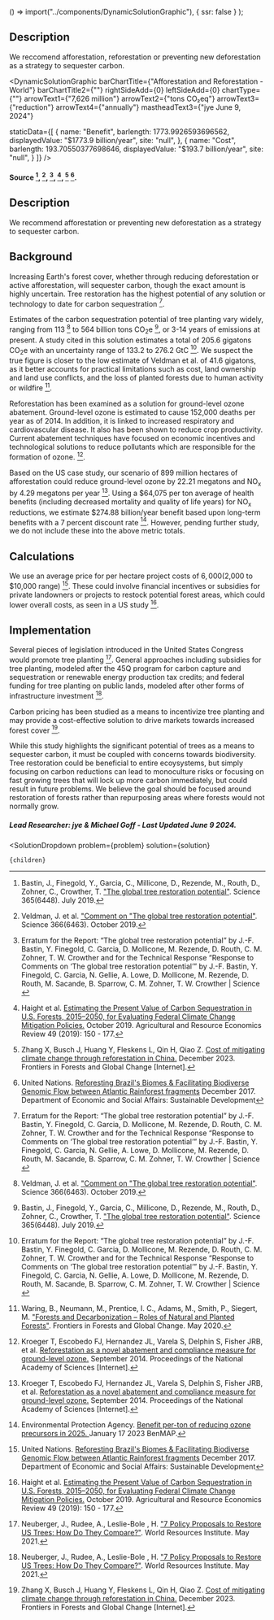 

  () => import("../components/DynamicSolutionGraphic"),
  { ssr: false }
);



## Description

We reccomend afforestation, reforestation or preventing new deforestation as a strategy to sequester carbon.

<DynamicSolutionGraphic
  barChartTitle={"Afforestation and Reforestation - World"}
  barChartTitle2={""}
  rightSideAdd={0}
  leftSideAdd={0}
  chartType={""}
  arrowText1={"7,626 million"}
  arrowText2={"tons CO₂eq"}
  arrowText3={"reduction"}
  arrowText4={"annually"}
  mastheadText3={"jye June 9, 2024"}
  
  
  staticData={[
    {
      name: "Benefit",
      barlength: 1773.9926593696562,
      displayedValue: "$1773.9 billion/year",
      site: "null",
    },
    {
      name: "Cost",
      barlength: 193.70550377698646,
      displayedValue: "$193.7 billion/year",
      site: "null",
    }
  ]}
/>

#### Source [^"1"], [^"22"], [^"5"], [^"6"], [^"8"] [^"12"].

## Description

We recommend afforestation or preventing new deforestation as a strategy to sequester carbon.

## Background
Increasing Earth's forest cover, whether through reducing deforestation or active afforestation, will sequester carbon, though the exact amount is highly uncertain. Tree restoration has the highest potential of any solution or technology to date for carbon sequestration [^"5"].

Estimates of the carbon sequestration potential of tree planting vary widely, ranging from 113 [^"22"] to 564 billion tons CO<sub>2</sub>e [^"1"], or 3-14 years of emissions at present. A study cited in this solution estimates a total of 205.6 gigatons CO<sub>2</sub>e with an uncertainty range of 133.2 to 276.2 GtC [^"5"]. We suspect the true figure is closer to the low estimate of Veldman et al. of 41.6 gigatons, as it better accounts for practical limitations such as cost, land ownership and land use conflicts, and the loss of planted forests due to human activity or wildfire [^"23"].

Reforestation has been examined as a solution for ground-level ozone abatement. Ground-level ozone is estimated to cause 152,000 deaths per year as of 2014. In addition, it is linked to increased respiratory and cardiovascular disease. It also has been shown to reduce crop productivity. Current abatement techniques have focused on economic incentives and technological solutions to reduce pollutants which are responsible for the formation of ozone. [^"9"].

Based on the US case study, our scenario of 899 million hectares of afforestation could reduce ground-level ozone by 22.21 megatons and NO<sub>x</sub> by 4.29 megatons per year [^"9"]. Using a $64,075 per ton average of health benefits (including decreased mortality and quality of life years) for NO<sub>x</sub> reductions, we estimate $274.88 billion/year benefit based upon long-term benefits with a 7 percent discount rate [^"24"]. However, pending further study, we do not include these into the above metric totals.


## Calculations

We use an average price for per hectare project costs of $6,000 ($2,000 to $10,000 range) [^"12"]. These could involve financial incentives or subsidies for private landowners or projects to restock potential forest areas, which could lower overall costs, as seen in a US study [^"6"].

## Implementation
Several pieces of legislation introduced in the United States Congress would promote tree planting [^"11"]. General approaches including subsidies for tree planting, modeled after the 45Q program for carbon capture and sequestration or renewable energy production tax credits; and federal funding for tree planting on public lands, modeled after other forms of infrastructure investment [^"11"].

Carbon pricing has been studied as a means to incentivize tree planting and may provide a cost-effective solution to drive markets towards increased forest cover [^"8"].

While this study highlights the significant potential of trees as a means to sequester carbon, it must be coupled with concerns towards biodiversity. Tree restoration could be beneficial to entire ecoysystems, but simply focusing on carbon reductions can lead to monoculture risks or focusing on fast growing trees that will lock up more carbon immediately, but could result in future problems. We believe the goal should be focused around restoration of forests rather than repurposing areas where forests would not normally grow.

##### Lead Researcher: jye & Michael Goff - Last Updated June 9 2024.

[^"1"]: Bastin, J., Finegold, Y., Garcia, C., Millicone, D., Rezende, M., Routh, D., Zohner, C., Crowther, T. ["The global tree restoration potential"](https://science.sciencemag.org/content/365/6448/76.abstract). Science 365(6448). July 2019.
[^"11"]: Neuberger, J., Rudee, A., Leslie-Bole , H. ["7 Policy Proposals to Restore US Trees: How Do They Compare?"](https://www.wri.org/insights/us-policy-trees-natural-infrastructure). World Resources Institute. May 2021.
[^"22"]: Veldman, J. et al. ["Comment on "The global tree restoration potential"](https://science.sciencemag.org/content/366/6463/eaay7976). Science 366(6463). October 2019.
[^"23"]: Waring, B., Neumann, M., Prentice, I. C., Adams, M., Smith, P., Siegert, M. ["Forests and Decarbonization – Roles of Natural and Planted Forests"](https://www.frontiersin.org/articles/10.3389/ffgc.2020.00058/full). Frontiers in Forests and Global Change. May 2020.
[^"5"]: Erratum for the Report: “The global tree restoration potential” by J.-F. Bastin, Y. Finegold, C. Garcia, D. Mollicone, M. Rezende, D. Routh, C. M. Zohner, T. W. Crowther and for the Technical Response “Response to Comments on ‘The global tree restoration potential’” by J.-F. Bastin, Y. Finegold, C. Garcia, N. Gellie, A. Lowe, D. Mollicone, M. Rezende, D. Routh, M. Sacande, B. Sparrow, C. M. Zohner, T. W. Crowther | Science []()   
[^"6"]: Haight et al. [Estimating the Present Value of Carbon Sequestration in U.S. Forests, 2015–2050, for Evaluating Federal Climate Change Mitigation Policies.](https://doi.org/10.1017/age.2019.20) October 2019. Agricultural and Resource Economics Review 49 (2019): 150 - 177. 
[^"7"]: Zhang X, Busch J, Huang Y, Fleskens L, Qin H, Qiao Z. [Cost of mitigating climate change through reforestation in China.](http://dx.doi.org/10.3389/ffgc.2023.1229216) December 2023. Frontiers in Forests and Global Change [Internet]. 
[^"8"]: Zhang X, Busch J, Huang Y, Fleskens L, Qin H, Qiao Z. [Cost of mitigating climate change through reforestation in China.](http://dx.doi.org/10.3389/ffgc.2023.1229216) December 2023. Frontiers in Forests and Global Change [Internet]. 
[^"9"]: Kroeger T, Escobedo FJ, Hernandez JL, Varela S, Delphin S, Fisher JRB, et al. [Reforestation as a novel abatement and compliance measure for ground-level ozone.](http://dx.doi.org/10.1073/pnas.1409785111) September 2014. Proceedings of the National Academy of Sciences [Internet]. 
[^"10"]: Hubbell BJ, Hallberg A, McCubbin DR, Post E. [Health-Related Benefits of Attaining the 8-Hr Ozone Standard.](http://dx.doi.org/10.1289/ehp.7186) January 2005 Environmental Health Perspectives [Internet]. 
[^"24"]: Environmental Protection Agency. [Benefit per-ton of reducing ozone precursors in 2025. ](https://www.epa.gov/benmap/estimating-benefit-ton-reducing-directly-emitted-pm25-pm25-precursors-and-ozone-precursors) January 17 2023 BenMAP. 
[^"12"]: United Nations. [Reforesting Brazil's Biomes & Facilitating Biodiverse Genomic Flow between Atlantic Rainforest fragments](https://sdgs.un.org/partnerships/reforesting-brazils-biomes-facilitating-biodiverse-genomic-flow-between-atlantic) December 2017. Department of Economic and Social Affairs: Sustainable Development 

  <SolutionDropdown 
    problem={problem} 
    solution={solution}
  >
    {children}
  </SolutionDropdown>